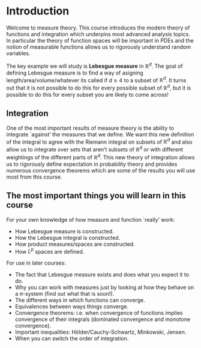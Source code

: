 # Introduction

Welcome to measure theory. This course introduces the modern theory of functions and integration which underpins most advanced analysis topics. In particular the theory of function spaces will be important in PDEs and the notion of measurable functions allows us to rigorously understand random variables. 

The key example we will study is **Lebesgue measure** in $\mathbb{R}^d$. The goal of defining Lebesgue measure is to find a way of asigning length/area/volume/whatever its called if $d \geq 4$ to a subset of $\mathbb{R}^d$. It turns out that it is not possible to do this for every possible subset of $\mathbb{R}^d$, but it is possible to do this for every subset you are likely to come across!


## Integration

One of the most important results of measure theory is the ability to integrate `against' the measures that we define. We want this new definition of the integral to agree with the Riemann integral on subsets of $\mathbb{R}^d$ and also allow us to integrate over sets that aren't subsets of $\mathbb{R}^d$ or with different weightings of the different parts of $\mathbb{R}^d$. This new theory of integration allows us to rigorously define expectation in probability theory and provides numerous convergence theorems which are some of the results you will use most from this course.


## The most important things you will learn in this course

For your own knowledge of how measure and function `really' work:

- How Lebesgue measure is constructed.
- How the Lebesgue integral is constructed.
- How product measures/spaces are constructed.
- How $L^p$ spaces are defined.


For use in later courses:

- The fact that Lebesgue measure exists and does what you expect it to do.
- Why you can work with measures just by looking at how they behave on a $\pi$-system (find out what that is soon!).
- The different ways in which functions can converge.
- Equivalences between ways things converge.
- Convergence theorems: i.e. when convergence of functions implies convergence of their integrals (dominated convergence and monotone convergence).
- Important inequalities: Hölder/Cauchy-Schwartz, Minkowski, Jensen.
- When you can switch the order of integration.


